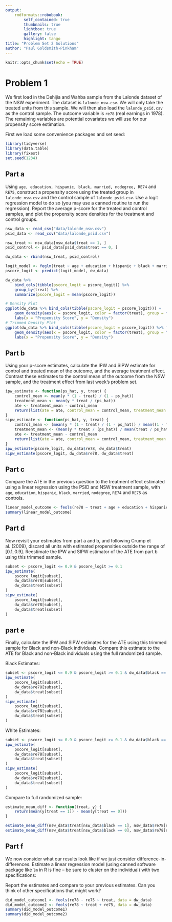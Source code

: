 ```yaml
---
output:
    rmdformats::robobook:
        self_contained: true
        thumbnails: true
        lightbox: true
        gallery: false
        highlight: tango
title: "Problem Set 2 Solutions"
author: "Paul Goldsmith-Pinkham"
---
```



```r
knitr::opts_chunk$set(echo = TRUE)
```

# Problem 1
We first load in the Dehijia and Wahba sample from the Lalonde dataset of the NSW experiment. The dataset is ``lalonde_nsw.csv``. We will only take the treated units from this sample. We will then also load the ``lalonde_psid.csv`` as the control sample.  The outcome variable is ``re78`` (real earnings in 1978). The remaining variables are potential covariates we will use for our propensity score estimation.

First we load some convenience packages and set seed:
```r
library(tidyverse)
library(data.table)
library(fixest)
set.seed(1234)
```
## Part a
Using ``age, education, hispanic, black, married, nodegree, RE74`` and ``RE75``, construct a propensity score using the treated group in ``lalonde_nsw.csv`` and the control sample of ``lalonde_psid.csv``.  Use a logit regression model to do so (you may use a canned routine to run the regression). Report the average p-score for the treated and control samples, and plot the propensity score densities for the treatment and control groups.

```r
nsw_data <- read_csv("data/lalonde_nsw.csv")
psid_data <- read_csv("data/lalonde_psid.csv")

nsw_treat <- nsw_data[nsw_data$treat == 1, ]
psid_control <- psid_data[psid_data$treat == 0, ]

dw_data <- rbind(nsw_treat, psid_control)
```
```r
logit_model <- feglm(treat ~ age + education + hispanic + black + married + nodegree + re74 + re75, data = dw_data, family = "binomial")
pscore_logit <- predict(logit_model, dw_data)

dw_data %>%
    bind_cols(tibble(pscore_logit = pscore_logit)) %>%
    group_by(treat) %>%
    summarize(pscore_logit = mean(pscore_logit))
```

```r
# Density Plot
ggplot(dw_data %>% bind_cols(tibble(pscore_logit = pscore_logit))) +
    geom_density(aes(x = pscore_logit, color = factor(treat), group = factor(treat))) +
    labs(x = "Propensity Score", y = "Density")
# Trimmed Density Plot
ggplot(dw_data %>% bind_cols(tibble(pscore_logit = pscore_logit)) %>% filter(pscore_logit > 0.1 & pscore_logit < 0.9)) +
    geom_density(aes(x = pscore_logit, color = factor(treat), group = factor(treat))) +
    labs(x = "Propensity Score", y = "Density")
```


## Part b
Using your p-score estimates, calculate the IPW and SIPW
    estimate for control and treated mean of the outcome, and the
    average treatment effect. Contrast these estimates to the control
    mean of the outcome from the NSW sample, and the treatment effect
    from last week's problem set.

```r
ipw_estimate <- function(ps_hat, y, treat) {
    control_mean <- mean(y * (1 - treat) / (1 - ps_hat))
    treatment_mean <- mean(y * treat / (ps_hat))
    ate <- treatment_mean - control_mean
    return(list(ate = ate, control_mean = control_mean, treatment_mean = treatment_mean))
}
sipw_estimate <- function(ps_hat, y, treat) {
    control_mean <- (mean(y * (1 - treat) / (1 - ps_hat)) / mean((1 - treat) / (1 - ps_hat)))
    treatment_mean <- (mean(y * treat / (ps_hat)) / mean(treat / ps_hat))
    ate <- treatment_mean - control_mean
    return(list(ate = ate, control_mean = control_mean, treatment_mean = treatment_mean))
}
ipw_estimate(pscore_logit, dw_data$re78, dw_data$treat)
sipw_estimate(pscore_logit, dw_data$re78, dw_data$treat)
```

## Part c
Compare the ATE in the previous question to the treatment
    effect estimated using a linear regression using the PSID and NSW
    treatment sample, with `age`, `education`,
    `hispanic`, `black`, `married`,
    `nodegree`, `RE74` and `RE75` as controls.

```r
linear_model_outcome <- feols(re78 ~ treat + age + education + hispanic + black + married + nodegree + re74 + re75, data = dw_data)
summary(linear_model_outcome)
```

## Part d
Now revisit your estimates from part a and b, and following
    Crump et al. (2009), discard all units with estimated propensities
    outside the range of $[0.1, 0.9]$. Reestimate the IPW and SIPW
    estimator of the ATE from part b using this trimmed sample.

```r
subset <- pscore_logit <= 0.9 & pscore_logit >= 0.1
ipw_estimate(
    pscore_logit[subset],
    dw_data$re78[subset],
    dw_data$treat[subset]
)
sipw_estimate(
    pscore_logit[subset],
    dw_data$re78[subset],
    dw_data$treat[subset]
)
```

## part e
Finally, calculate the IPW and SIPW estimates for the ATE
    using this trimmed sample for Black and non-Black
    individuals. Compare this estimate to the ATE for Black and
    non-Black individuals using the full randomized sample.

Black Estimates:
```r
subset <- pscore_logit <= 0.9 & pscore_logit >= 0.1 & dw_data$black == 1
ipw_estimate(
    pscore_logit[subset],
    dw_data$re78[subset],
    dw_data$treat[subset]
)
sipw_estimate(
    pscore_logit[subset],
    dw_data$re78[subset],
    dw_data$treat[subset]
)
```

White Estimates:
```r
subset <- pscore_logit <= 0.9 & pscore_logit >= 0.1 & dw_data$black == 0
ipw_estimate(
    pscore_logit[subset],
    dw_data$re78[subset],
    dw_data$treat[subset]
)
sipw_estimate(
    pscore_logit[subset],
    dw_data$re78[subset],
    dw_data$treat[subset]
)
```

Compare to full randomized sample:
```r
estimate_mean_diff <- function(treat, y) {
    return(mean(y[treat == 1]) - mean(y[treat == 0]))
}

estimate_mean_diff(nsw_data$treat[nsw_data$black == 1], nsw_data$re78[nsw_data$black == 1])
estimate_mean_diff(nsw_data$treat[nsw_data$black == 0], nsw_data$re78[nsw_data$black == 0])
```


## Part f
We now consider what our results look like if we just consider difference-in-differences. Estimate a linear regression model (using canned software package like `lm` in R is fine -- be sure to cluster on the individual) with two specifications:
    \begin{enumerate}
      \item The difference in `RE78` less `RE75` on the left hand side against a treatment indicator. 
      \item `RE78` on the left hand side against a treatment indicator and `RE75`.
    \end{enumerate}
  Report the estimates and compare to your previous estimates. Can you think of other specifications that might work? 

```r
did_model_outcome1 <- feols(re78 - re75 ~ treat, data = dw_data)
did_model_outcome2 <- feols(re78 ~ treat + re75, data = dw_data)
summary(did_model_outcome1)
summary(did_model_outcome2)
```
